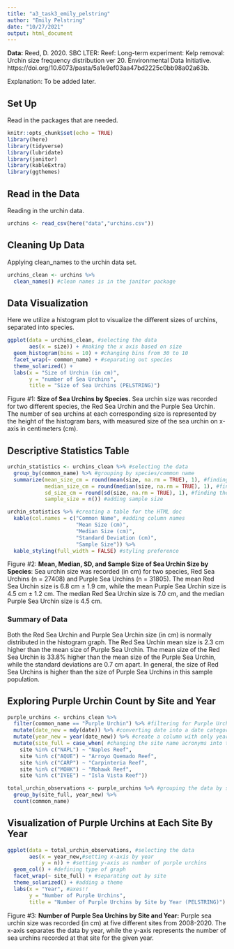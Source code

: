 ```yaml
---
title: "a3_task3_emily_pelstring"
author: "Emily Pelstring"
date: "10/27/2021"
output: html_document
---
```


**Data:** Reed, D. 2020. SBC LTER: Reef: Long-term experiment: Kelp removal: Urchin size frequency distribution ver 20. Environmental Data Initiative. https://doi.org/10.6073/pasta/5a1e9ef03aa47bd2225c0bb98a02a63b. 

Explanation: To be added later. 

## Set Up 

Read in the packages that are needed. 

```r
knitr::opts_chunk$set(echo = TRUE)
library(here)
library(tidyverse)
library(lubridate)
library(janitor)
library(kableExtra)
library(ggthemes)
```

## Read in the Data 

Reading in the urchin data. 

```r
urchins <- read_csv(here("data","urchins.csv"))
```

## Cleaning Up Data 

Applying clean_names to the urchin data set. 

```r
urchins_clean <- urchins %>%
  clean_names() #clean names is in the janitor package
```

## Data Visualization

Here we utilize a histogram plot to visualize the different sizes of urchins, separated into species. 

```r
ggplot(data = urchins_clean, #selecting the data
       aes(x = size)) + #making the x axis based on size 
  geom_histogram(bins = 10) + #changing bins from 30 to 10
  facet_wrap(~ common_name) + #separating out species 
  theme_solarized() +
  labs(x = "Size of Urchin (in cm)",
       y = "number of Sea Urchins",
       title = "Size of Sea Urchins (PELSTRING)")
```
Figure #1: **Size of Sea Urchins by Species.** Sea urchin size was recorded for two different species, the Red Sea Urchin and the Purple Sea Urchin. The number of sea urchins at each corresponding size is represented by the height of the histogram bars, with measured size of the sea urchin on x-axis in centimeters (cm). 

## Descriptive Statistics Table

```r
urchin_statistics <- urchins_clean %>% #selecting the data
  group_by(common_name) %>% #grouping by species/common name
  summarize(mean_size_cm = round(mean(size, na.rm = TRUE), 1), #finding the mean, rounding to 1 decimal place
            median_size_cm = round(median(size, na.rm = TRUE), 1), #finding the median, rounding to 1 decimal place
            sd_size_cm = round(sd(size, na.rm = TRUE), 1), #finding the sd, rounding to 1 decimal place
            sample_size = n()) #adding sample size 

urchin_statistics %>% #creating a table for the HTML doc 
  kable(col.names = c("Common Name", #adding column names 
                      "Mean Size (cm)",
                      "Median Size (cm)",
                      "Standard Deviation (cm)",
                      "Sample Size")) %>%
  kable_styling(full_width = FALSE) #styling preference 
```

Figure #2: **Mean, Median, SD, and Sample Size of Sea Urchin Size by Species**: Sea urchin size was recorded (in cm) for two species, Red Sea Urchins (n = 27408) and Purple Sea Urchins (n = 31805). The mean Red Sea Urchin size is 6.8 cm $\pm$ 1.9 cm, while the mean Purple Sea Urchin size is 4.5 cm $\pm$ 1.2 cm. The median Red Sea Urchin size is 7.0 cm, and the median Purple Sea Urchin size is 4.5 cm.

### Summary of Data 

Both the Red Sea Urchin and Purple Sea Urchin size (in cm) is normally distributed in the histogram graph. The Red Sea Urchin mean size is 2.3 cm higher than the mean size of Purple Sea Urchin. The mean size of the Red Sea Urchin is 33.8% higher than the mean size of the Purple Sea Urchin, while the standard deviations are 0.7 cm apart. In general, the size of Red Sea Urchins is higher than the size of Purple Sea Urchins in this sample population. 

## Exploring Purple Urchin Count by Site and Year 

```r
purple_urchins <- urchins_clean %>% 
  filter(common_name == "Purple Urchin") %>% #filtering for Purple Urchin
  mutate(date_new = mdy(date)) %>% #converting date into a date category
  mutate(year_new = year(date_new)) %>% #create a column with only year
  mutate(site_full = case_when( #changing the site name acronyms into their full names
    site %in% c("NAPL") ~ "Naples Reef",
    site %in% c("AQUE") ~ "Arroyo Quemado Reef",
    site %in% c("CARP") ~ "Carpinteria Reef",
    site %in% c("MOHK") ~ "Mohawk Reef",
    site %in% c("IVEE") ~ "Isla Vista Reef"))

total_urchin_observations <- purple_urchins %>% #grouping the data by site and year, asking R to count total sea urchins by those groups
  group_by(site_full, year_new) %>%
  count(common_name)
```

## Visualization of Purple Urchins at Each Site By Year 

```r
ggplot(data = total_urchin_observations, #selecting the data
       aes(x = year_new,#setting x-axis by year 
           y = n)) + #setting y-axis as number of purple urchins 
  geom_col() + #defining type of graph 
  facet_wrap(~ site_full) + #separating out by site
  theme_solarized() + #adding a theme
  labs(x = "Year", #axes!!
       y = "Number of Purple Urchins",
       title = "Number of Purple Urchins by Site by Year (PELSTRING)") #title!!
```
Figure #3: **Number of Purple Sea Urchins by Site and Year:** Purple sea urchin size was recorded (in cm) at five different sites from 2008-2020. The x-axis separates the data by year, while the y-axis represents the number of sea urchins recorded at that site for the given year. 


